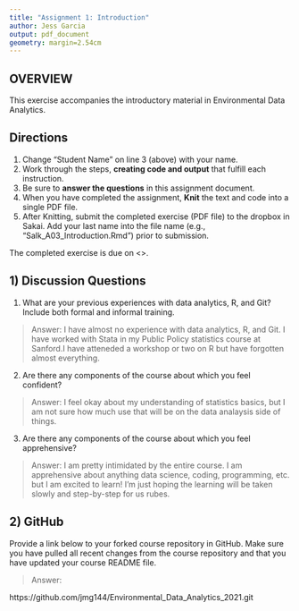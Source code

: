 ```yaml
---
title: "Assignment 1: Introduction"
author: Jess Garcia
output: pdf_document
geometry: margin=2.54cm
---
```


## OVERVIEW

This exercise accompanies the introductory material in Environmental Data Analytics. 

## Directions
1. Change "Student Name" on line 3 (above) with your name.
3. Work through the steps, **creating code and output** that fulfill each instruction.
4. Be sure to **answer the questions** in this assignment document.
6. When you have completed the assignment, **Knit** the text and code into a single PDF file.
8. After Knitting, submit the completed exercise (PDF file) to the dropbox in Sakai. Add your last name into the file name (e.g., "Salk_A03_Introduction.Rmd") prior to submission.

The completed exercise is due on <>.

## 1) Discussion Questions

1. What are your previous experiences with data analytics, R, and Git? Include both formal and informal training.

> Answer: I have almost no experience with data analytics, R, and Git. I have worked with Stata in my Public Policy statistics course at Sanford.I have atteneded a workshop or two on R but have forgotten almost everything.

2. Are there any components of the course about which you feel confident?

> Answer: I feel okay about my understanding of statistics basics, but I am not sure how much use that will be on the data analaysis side of things.

3. Are there any components of the course about which you feel apprehensive?

> Answer: I am pretty intimidated by the entire course. I am apprehensive about anything data science, coding, programming, etc. but I am excited to learn! I'm just hoping the learning will be taken slowly and step-by-step for us rubes.


## 2) GitHub

Provide a link below to your forked course repository in GitHub. Make sure you have pulled all recent changes from the course repository  and that you have updated your course README file. 

> Answer: 

https://github.com/jmg144/Environmental_Data_Analytics_2021.git
